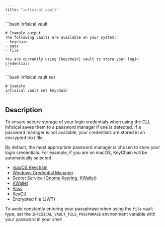 ```yaml
---
title: "infisical vault"
---
```


<Tabs>
  <Tab title="View current Vault">
    ```bash
    infisical vault 

    # Example output
    The following vaults are available on your system:
    - keychain
    - pass
    - file

    You are currently using [keychain] vault to store your login credentials
    ```
  </Tab>

  <Tab title="Switch vault">
    ```bash
    infisical vault set <name-of-vault>

    # Example 
    infisical vault set keychain
    ```
  </Tab>
</Tabs>


## Description

To ensure secure storage of your login credentials when using the CLI, Infisical saves them to a password manager if one is detected. 
If a password manager is not available, your credentials are stored in an encrypted text file. 


<Accordion title="Supported password managers" defaultOpen="true">
  By default, the most appropriate password manager is chosen to store your login credentials. 
  For example, if you are on macOS, KeyChain will be automatically selected.

- [macOS Keychain](https://support.apple.com/en-au/guide/keychain-access/welcome/mac)
- [Windows Credential Manager](https://support.microsoft.com/en-au/help/4026814/windows-accessing-credential-manager)
- Secret Service ([Gnome Keyring](https://wiki.gnome.org/Projects/GnomeKeyring), [KWallet](https://kde.org/applications/system/org.kde.kwalletmanager5))
- [KWallet](https://kde.org/applications/system/org.kde.kwalletmanager5)
- [Pass](https://www.passwordstore.org/)
- [KeyCtl]()
- Encrypted file (JWT)
</Accordion>

<Tip>To avoid constantly entering your passphrase when using the `file` vault type, set the `INFISICAL_VAULT_FILE_PASSPHRASE` environment variable with your password in your shell</Tip>


